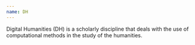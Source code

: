 ```yaml
---
name: DH
---
```

Digital Humanities (DH) is a scholarly discipline that deals with the use of computational methods in the study of the humanities.

